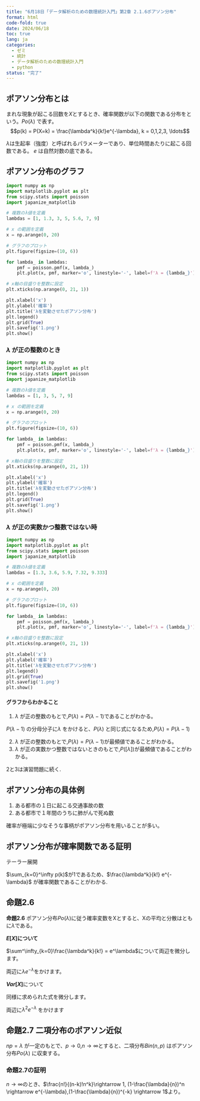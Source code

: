 ```yaml
---
title: "6月18日「データ解析のための数理統計入門」第2章 2.1.6ポアソン分布"
format: html
code-fold: true
date: 2024/06/18
toc: true
lang: ja
categories:
  - ゼミ
  - 統計
  - データ解析のための数理統計入門
  - python
status: "完了"
---
```


## ポアソン分布とは

まれな現象が起こる回数を$X$とするとき、確率関数が以下の関数である分布を\textbf{ポアソン分布}という。$Po(\lambda)$ で表す。
$$p(k) = P(X=k) = \frac{\lambda^k}{k!}e^{-\lambda}, k = 0,1,2,3, \ldots$$

$\lambda$は生起率（強度）と呼ばれるパラメーターであり、単位時間あたりに起こる回数である。
$e$ は自然対数の底である。

## ポアソン分布のグラフ

```python
import numpy as np
import matplotlib.pyplot as plt
from scipy.stats import poisson
import japanize_matplotlib

# 複数のλ値を定義
lambdas = [1, 1.3, 3, 5, 5.6, 7, 9]

# x の範囲を定義
x = np.arange(0, 20)

# グラフのプロット
plt.figure(figsize=(10, 6))

for lambda_ in lambdas:
    pmf = poisson.pmf(x, lambda_)
    plt.plot(x, pmf, marker='o', linestyle='-', label=f'λ = {lambda_}')

# x軸の目盛りを整数に設定
plt.xticks(np.arange(0, 21, 1))

plt.xlabel('x')
plt.ylabel('確率')
plt.title('λを変動させたポアソン分布')
plt.legend()
plt.grid(True)
plt.savefig('1.png')
plt.show()
```

### $\lambda$ が正の整数のとき

```python
import numpy as np
import matplotlib.pyplot as plt
from scipy.stats import poisson
import japanize_matplotlib

# 複数のλ値を定義
lambdas = [1, 3, 5, 7, 9]

# x の範囲を定義
x = np.arange(0, 20)

# グラフのプロット
plt.figure(figsize=(10, 6))

for lambda_ in lambdas:
    pmf = poisson.pmf(x, lambda_)
    plt.plot(x, pmf, marker='o', linestyle='-', label=f'λ = {lambda_}')

# x軸の目盛りを整数に設定
plt.xticks(np.arange(0, 21, 1))

plt.xlabel('x')
plt.ylabel('確率')
plt.title('λを変動させたポアソン分布')
plt.legend()
plt.grid(True)
plt.savefig('1.png')
plt.show()
```

### $\lambda$ が正の実数かつ整数ではない時

```python
import numpy as np
import matplotlib.pyplot as plt
from scipy.stats import poisson
import japanize_matplotlib

# 複数のλ値を定義
lambdas = [1.3, 3.6, 5.9, 7.32, 9.333]

# x の範囲を定義
x = np.arange(0, 20)

# グラフのプロット
plt.figure(figsize=(10, 6))

for lambda_ in lambdas:
    pmf = poisson.pmf(x, lambda_)
    plt.plot(x, pmf, marker='o', linestyle='-', label=f'λ = {lambda_}')

# x軸の目盛りを整数に設定
plt.xticks(np.arange(0, 21, 1))

plt.xlabel('x')
plt.ylabel('確率')
plt.title('λを変動させたポアソン分布')
plt.legend()
plt.grid(True)
plt.savefig('1.png')
plt.show()
```

#### グラフからわかること

1. $\lambda$ が正の整数のもとで,$P(\lambda)=P(\lambda-1)$であることがわかる。


\begin{align*}
    P(\lambda) &= \frac{\lambda^\lambda}{\lambda!} e^{-\lambda} \\
    P(\lambda-1) &= \frac{\lambda^{\lambda-1}}{(\lambda-1)!} e^{-\lambda}
\end{align*}
$P(\lambda-1)$ の分母分子に$\lambda$ をかけると、$P(\lambda)$ と同じ式になるため,$P(\lambda)=P(\lambda-1)$

2. $\lambda$ が正の整数のもとで,$P(\lambda)=P(\lambda-1)$が最頻値であることがわかる。
3. $\lambda$ が正の実数かつ整数ではないときのもとで,$P([\lambda])$が最頻値であることがわかる。

2と3は演習問題に続く.

## ポアソン分布の具体例
1. ある都市の１日に起こる交通事故の数
2. ある都市で１年間のうちに肺がんで死ぬ数

確率が極端に少なそうな事柄がポアソン分布を用いることが多い。

## ポアソン分布が確率関数である証明

テーラー展開

\begin{align*}
    e^\lambda &= 1 + x + x^2/ 2! + x^3/ 3! \ldots \\
    &= \sum_{k=0}^\infty \frac{x^k}{k!}
\end{align*}

\begin{align*}
    \sum_{k=0}^\infty p(k) &= \sum_{k=0}^\infty \frac{\lambda^k}{k!} e^{-\lambda} = e^{\lambda}e^{-\lambda} = 1
\end{align*}
$\sum_{k=0}^\infty p(k)$が1であるため、$\frac{\lambda^k}{k!} e^{-\lambda}$ が確率関数であることがわかる. 

## 命題2.6

**命題2.6** ポアソン分布$Po(\lambda)$に従う確率変数をXとすると、Xの平均と分散はともに$\lambda$である。

**$E[X]$について**

$\sum^\infty_{k=0}\frac{\lambda^k}{k!} = e^\lambda$について両辺を微分します。

\begin{equation*}
    \frac{d}{d\lambda}(e^\lambda)  = e^\lambda
\end{equation*}
\begin{align*}
    \frac{d}{d\lambda}(\sum^\infty_{k=0}\frac{\lambda^k}{k!}) &= \sum^\infty_{k=0}\frac{k\lambda^{k-1}}{k!} 
    = \sum^\infty_{k=1}\frac{k\lambda^{k-1}}{k!} 
\end{align*}
両辺に$\lambda e^{-\lambda}$をかけます。
\begin{equation*}
    e^\lambda \lambda e^{-\lambda} = \lambda
\end{equation*}
\begin{equation*}
    \sum^\infty_{k=1}\frac{k\lambda^{k-1}}{k!} \lambda e^{-\lambda} = \sum^\infty_{k=1}\frac{k\lambda^{k}}{k!} e^{-\lambda} = E[X]
\end{equation*}

**$Var[X]$**について

同様に求められた式を微分します。
  \begin{equation*}
    \sum_{k=1}^{\infty} k(k-1)\frac{\lambda^{k-2}}{k!} = e^\lambda
  \end{equation*}

  両辺に$\lambda^2 e^{-\lambda}$ をかけます
  \begin{equation*}
    \sum_{k=1}^{\infty} k(k-1)\frac{\lambda^{k}}{k!} e^{-\lambda} = \lambda^2
  \end{equation*}

  \begin{equation*}
    Var(X) = E[X(X-1)] + E[X]-(E[X])^2 = \lambda^2 +\lambda -\lambda^2 = \lambda
  \end{equation*}


## 命題2.7 二項分布のポアソン近似
$np=\lambda$ が一定のもとで、$p \rightarrow 0$,$n \rightarrow \infty$とすると、二項分布$Bin(n,p)$ はポアソン分布$Po(\lambda)$ に収束する。

### 命題2.7の証明

\begin{align*}
    \lim_{n \rightarrow \infty} {}_n \mathrm{C}_k p^k (1-p)^{n-k} &= \lim_{n \rightarrow \infty} \frac{n!}{(n-k)!k!} \left(\frac{\lambda}{n}\right)^k \left(1-\frac{\lambda}{n}\right)^{n-k} \\
    &= \lim_{n \rightarrow \infty} \frac{\lambda^k}{k!} \frac{n!}{(n-k)!n^k} \left(1-\frac{\lambda}{n}\right)^n \left(1-\frac{\lambda}{n}\right)^{-k} \\
    &= (\frac{k!}{\lambda^k}) e^{-\lambda}
\end{align*}

$n\rightarrow \infty$のとき、$\frac{n!}{(n-k)!n^k}\rightarrow 1, (1-\frac{\lambda}{n})^n \rightarrow e^{-\lambda},(1-\frac{\lambda}{n})^{-k} \rightarrow 1$より。